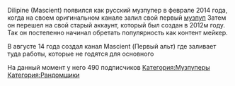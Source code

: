 {{Инфобокс_для_пуперов
|title2 = Dilipine
|другие_ники = Mascient
|сферы_творчества = RYTPMV
|год_начала = 2014
|имя_фамилия = Антон
|дата_рождения = 1999
|ссылки = 
*[https://youtube.com/user/intelsparta Основной канал]
*[https://youtube.com/user/mascient Альт. канал]
}}
Dilipine (Mascient) появился как русский музпупер в феврале 2014 года, когда на своем оригинальном канале залил свой первый [https://www.youtube.com/watch?v=1zXgD5iLqbo музпуп] Затем он перешел на свой старый аккаунт, который был создан в 2012м году. Так он постепенно начинал обретать популярность как контент мейкер.

В августе 14 года создал канал Mascient (Первый альт) где заливает туда работы, которые не годятся для основного

На данный момент у него 490 подписчиков
[[Категория:Музпуперы]]
[[Категория:Рандомщики]]